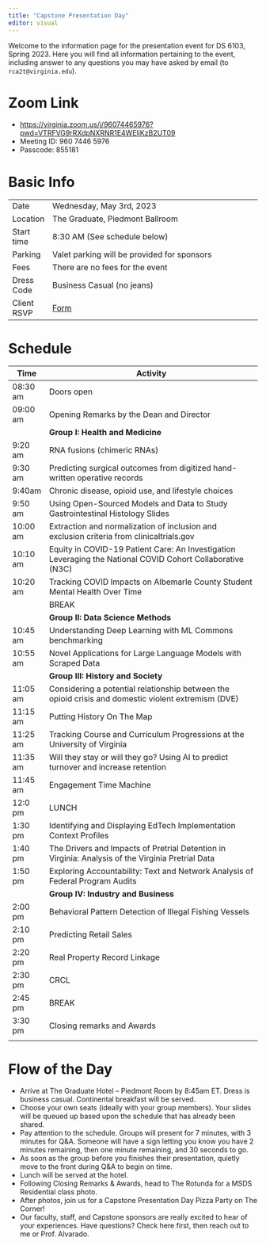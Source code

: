 ```yaml
---
title: "Capstone Presentation Day"
editor: visual
---
```


Welcome to the information page for the presentation event for DS 6103, Spring 2023. Here you will find all information pertaining to the event, including answer to any questions you may have asked by email (to `rca2t@virginia.edu`).

# Zoom Link 

- [https://virginia.zoom.us/j/96074465976?pwd=VTRFVG9rRXdpNXRNR1E4WEljKzB2UT09](https://virginia.zoom.us/j/96074465976?pwd=VTRFVG9rRXdpNXRNR1E4WEljKzB2UT09)
- Meeting ID: 960 7446 5976
- Passcode: 855181

# Basic Info

|             |                                                                        |
|-------------|------------------------------------------------------------------------|
| Date        | Wednesday, May 3rd, 2023
| Location    | The Graduate, Piedmont Ballroom                                        |
| Start time  | 8:30 AM (See schedule below)                                           |
| Parking     | Valet parking will be provided for sponsors                            |
| Fees        | There are no fees for the event                                        |
| Dress Code  | Business Casual (no jeans)                                             |
| Client RSVP | [Form](https://virginia.az1.qualtrics.com/jfe/form/SV_bm83no5ddCIluaW) |

# Schedule {#schedule}

| Time     | Activity                                                                                                   |
|----------|------------------------------------------------------------------------------------------------------------|
| 08:30 am | Doors open                                                                                                 |
| 09:00 am | Opening Remarks by the Dean and Director                                                                   |
|          | **Group I: Health and Medicine**                                                                           |
| 9:20 am  | RNA fusions (chimeric RNAs)                                                                                |
| 9:30 am  | Predicting surgical outcomes from digitized hand-written operative records                                 |
| 9:40am   | Chronic disease, opioid use, and lifestyle choices                                                         |
| 9:50 am  | Using Open-Sourced Models and Data to Study Gastrointestinal Histology Slides                              |
| 10:00 am | Extraction and normalization of inclusion and exclusion criteria from clinicaltrials.gov                   |
| 10:10 am | Equity in COVID-19 Patient Care: An Investigation Leveraging the National COVID Cohort Collaborative (N3C) |
| 10:20 am | Tracking COVID Impacts on Albemarle County Student Mental Health Over Time                                 |
|          | BREAK                                                                                                      |
|          | **Group II: Data Science Methods**                                                                         |
| 10:45 am | Understanding Deep Learning with ML Commons benchmarking                                                   |
| 10:55 am | Novel Applications for Large Language Models with Scraped Data                                             |
|          | **Group III: History and Society**                                                                         |
| 11:05 am | Considering a potential relationship between the opioid crisis and domestic violent extremism (DVE)        |
| 11:15 am | Putting History On The Map                                                                                 |
| 11:25 am | Tracking Course and Curriculum Progressions at the University of Virginia                                  |
| 11:35 am | Will they stay or will they go? Using AI to predict turnover and increase retention                        |
| 11:45 am | Engagement Time Machine                                                                                    |
| 12:0 pm  | LUNCH                                                                                                      |
| 1:30 pm  | Identifying and Displaying EdTech Implementation Context Profiles                                          |
| 1:40 pm  | The Drivers and Impacts of Pretrial Detention in Virginia: Analysis of the Virginia Pretrial Data          |
| 1:50 pm  | Exploring Accountability: Text and Network Analysis of Federal Program Audits                              |
|          | **Group IV: Industry and Business**                                                                        |
| 2:00 pm  | Behavioral Pattern Detection of Illegal Fishing Vessels                                                    |
| 2:10 pm  | Predicting Retail Sales                                                                                           |
| 2:20 pm  | Real Property Record Linkage                                                                               |
| 2:30 pm  | CRCL                                                                                                       |
| 2:45 pm  | BREAK                                                                                                      |
| 3:30 pm  | Closing remarks and Awards                                                                                 |
|          |                                                                                                            |

# Flow of the Day
 
- Arrive at The Graduate Hotel – Piedmont Room by 8:45am ET. Dress is business casual. Continental breakfast will be served.
- Choose your own seats (ideally with your group members). Your slides will be queued up based upon the schedule that has already been shared.
- Pay attention to the schedule. Groups will present for 7 minutes, with 3 minutes for Q&A.
Someone will have a sign letting you know you have 2 minutes remaining, then one minute remaining, and 30 seconds to go.
- As soon as the group before you finishes their presentation, quietly move to the front during Q&A to begin on time.
- Lunch will be served at the hotel.
- Following Closing Remarks & Awards, head to The Rotunda for a MSDS Residential class photo.
- After photos, join us for a Capstone Presentation Day Pizza Party on The Corner!
- Our faculty, staff, and Capstone sponsors are really excited to hear of your experiences. Have questions? Check here first, then reach out to me or Prof. Alvarado.


